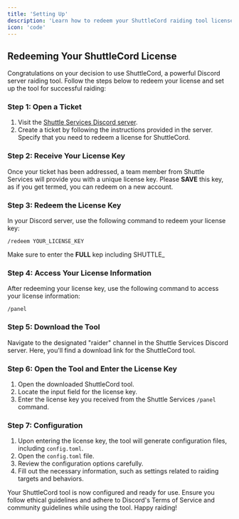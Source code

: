 ```yaml
---
title: 'Setting Up'
description: 'Learn how to redeem your ShuttleCord raiding tool license and set up the tool.'
icon: 'code'
---
```


## Redeeming Your ShuttleCord License

Congratulations on your decision to use ShuttleCord, a powerful Discord server raiding tool. Follow the steps below to redeem your license and set up the tool for successful raiding:

### Step 1: Open a Ticket

1. Visit the [Shuttle Services Discord server](https://discord.gg/shuttle-services).
2. Create a ticket by following the instructions provided in the server. Specify that you need to redeem a license for ShuttleCord.

### Step 2: Receive Your License Key

Once your ticket has been addressed, a team member from Shuttle Services will provide you with a unique license key. Please **SAVE** this key, as if you get termed, you can redeem on a new account.

### Step 3: Redeem the License Key

In your Discord server, use the following command to redeem your license key:
```
/redeem YOUR_LICENSE_KEY
```
Make sure to enter the **FULL** kep including SHUTTLE_

### Step 4: Access Your License Information

After redeeming your license key, use the following command to access your license information:
```
/panel
```

### Step 5: Download the Tool

Navigate to the designated "raider" channel in the Shuttle Services Discord server. Here, you'll find a download link for the ShuttleCord tool.

### Step 6: Open the Tool and Enter the License Key

1. Open the downloaded ShuttleCord tool.
2. Locate the input field for the license key.
3. Enter the license key you received from the Shuttle Services `/panel` command.

### Step 7: Configuration

1. Upon entering the license key, the tool will generate configuration files, including `config.toml`.
2. Open the `config.toml` file.
3. Review the configuration options carefully.
4. Fill out the necessary information, such as settings related to raiding targets and behaviors.

Your ShuttleCord tool is now configured and ready for use. Ensure you follow ethical guidelines and adhere to Discord's Terms of Service and community guidelines while using the tool. Happy raiding!
